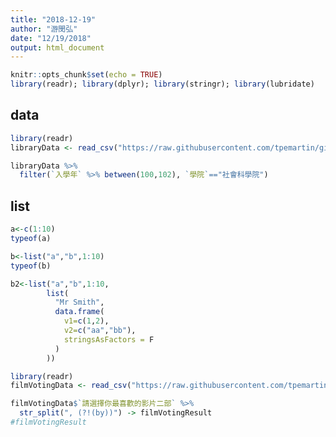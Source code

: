 ```yaml
---
title: "2018-12-19"
author: "游閔弘"
date: "12/19/2018"
output: html_document
---
```


```r
knitr::opts_chunk$set(echo = TRUE)
library(readr); library(dplyr); library(stringr); library(lubridate)
```


## data

```r
library(readr)
libraryData <- read_csv("https://raw.githubusercontent.com/tpemartin/github-data/master/library100_102.csv")
```

```r
libraryData %>%
  filter(`入學年` %>% between(100,102), `學院`=="社會科學院")
```

## list

```r
a<-c(1:10)
typeof(a)
```


```r
b<-list("a","b",1:10)
typeof(b)
```

```r
b2<-list("a","b",1:10,
        list(
          "Mr Smith",
          data.frame(
            v1=c(1,2),
            v2=c("aa","bb"),
            stringsAsFactors = F
          )
        ))
```

```r
library(readr)
filmVotingData <- read_csv("https://raw.githubusercontent.com/tpemartin/course-107-1-programming-for-data-science/master/data/%E7%AC%AC%E4%B8%89%E5%B1%86%E7%B6%93%E6%BF%9F%E6%92%AD%E5%AE%A2%E7%AB%B6%E8%B3%BD%E5%8F%83%E8%B3%BD%E4%BD%9C%E5%93%81%E6%8A%95%E7%A5%A8%E7%B5%90%E6%9E%9C%E6%A8%A3%E6%9C%AC%20-%20Sheet1.csv")
```

```r
filmVotingData$`請選擇你最喜歡的影片二部` %>%
  str_split(", (?!(by))") -> filmVotingResult
#filmVotingResult
```